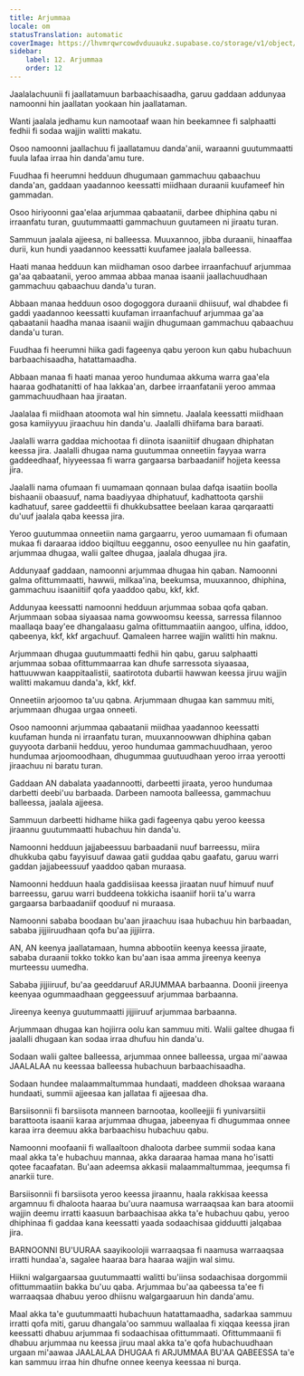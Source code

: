 ```yaml
---
title: Arjummaa
locale: om
statusTranslation: automatic
coverImage: https://lhvmrqwrcowdvduuaukz.supabase.co/storage/v1/object/public/strapi-uploads/small_cover-educacion-fundamental.webp-2d51a7828a2b1309555be27f7e2a61a0.webp
sidebar:
    label: 12. Arjummaa
    order: 12
---
```

Jaalalachuunii fi jaallatamuun barbaachisaadha, garuu gaddaan addunyaa namoonni hin jaallatan yookaan hin jaallataman.

Wanti jaalala jedhamu kun namootaaf waan hin beekamnee fi salphaatti fedhii fi sodaa wajjin walitti makatu.

Osoo namoonni jaallachuu fi jaallatamuu danda'anii, waraanni guutummaatti fuula lafaa irraa hin danda'amu ture.

Fuudhaa fi heerumni hedduun dhugumaan gammachuu qabaachuu danda'an, gaddaan yaadannoo keessatti miidhaan duraanii kuufameef hin gammadan.

Osoo hiriyoonni gaa'elaa arjummaa qabaatanii, darbee dhiphina qabu ni irraanfatu turan, guutummaatti gammachuun guutameen ni jiraatu turan.

Sammuun jaalala ajjeesa, ni balleessa. Muuxannoo, jibba duraanii, hinaaffaa durii, kun hundi yaadannoo keessatti kuufamee jaalala balleessa.

Haati manaa hedduun kan miidhaman osoo darbee irraanfachuuf arjummaa ga'aa qabaatanii, yeroo ammaa abbaa manaa isaanii jaallachuudhaan gammachuu qabaachuu danda'u turan.

Abbaan manaa hedduun osoo dogoggora duraanii dhiisuuf, wal dhabdee fi gaddi yaadannoo keessatti kuufaman irraanfachuuf arjummaa ga'aa qabaatanii haadha manaa isaanii wajjin dhugumaan gammachuu qabaachuu danda'u turan.

Fuudhaa fi heerumni hiika gadi fageenya qabu yeroon kun qabu hubachuun barbaachisaadha, hatattamaadha.

Abbaan manaa fi haati manaa yeroo hundumaa akkuma warra gaa'ela haaraa godhatanitti of haa lakkaa'an, darbee irraanfatanii yeroo ammaa gammachuudhaan haa jiraatan.

Jaalalaa fi miidhaan atoomota wal hin simnetu. Jaalala keessatti miidhaan gosa kamiiyyuu jiraachuu hin danda'u. Jaalalli dhiifama bara baraati.

Jaalalli warra gaddaa michootaa fi diinota isaaniitiif dhugaan dhiphatan keessa jira. Jaalalli dhugaa nama guutummaa onneetiin fayyaa warra gaddeedhaaf, hiyyeessaa fi warra gargaarsa barbaadaniif hojjeta keessa jira.

Jaalalli nama ofumaan fi uumamaan qonnaan bulaa dafqa isaatiin boolla bishaanii obaasuuf, nama baadiyyaa dhiphatuuf, kadhattoota qarshii kadhatuuf, saree gaddeettii fi dhukkubsattee beelaan karaa qarqaraatti du'uuf jaalala qaba keessa jira.

Yeroo guutummaa onneetiin nama gargaarru, yeroo uumamaan fi ofumaan mukaa fi daraaraa iddoo biqiltuu eeggannu, osoo eenyullee nu hin gaafatin, arjummaa dhugaa, walii galtee dhugaa, jaalala dhugaa jira.

Addunyaaf gaddaan, namoonni arjummaa dhugaa hin qaban. Namoonni galma ofittummaatti, hawwii, milkaa'ina, beekumsa, muuxannoo, dhiphina, gammachuu isaaniitiif qofa yaaddoo qabu, kkf, kkf.

Addunyaa keessatti namoonni hedduun arjummaa sobaa qofa qaban. Arjummaan sobaa siyaasaa nama gowwoomsu keessa, sarressa filannoo maallaqa baay'ee dhangalaasu galma ofittummaatiin aangoo, ulfina, iddoo, qabeenya, kkf, kkf argachuuf. Qamaleen harree wajjin walitti hin maknu.

Arjummaan dhugaa guutummaatti fedhii hin qabu, garuu salphaatti arjummaa sobaa ofittummaarraa kan dhufe sarressota siyaasaa, hattuuwwan kaappitaalistii, saatirotota dubartii hawwan keessa jiruu wajjin walitti makamuu danda'a, kkf, kkf.

Onneetiin arjoomoo ta'uu qabna. Arjummaan dhugaa kan sammuu miti, arjummaan dhugaa urgaa onneeti.

Osoo namoonni arjummaa qabaatanii miidhaa yaadannoo keessatti kuufaman hunda ni irraanfatu turan, muuxannoowwan dhiphina qaban guyyoota darbanii hedduu, yeroo hundumaa gammachuudhaan, yeroo hundumaa arjoomoodhaan, dhugummaa guutuudhaan yeroo irraa yerootti jiraachuu ni baratu turan.

Gaddaan AN dabalata yaadannootti, darbeetti jiraata, yeroo hundumaa darbetti deebi'uu barbaada. Darbeen namoota balleessa, gammachuu balleessa, jaalala ajjeesa.

Sammuun darbeetti hidhame hiika gadi fageenya qabu yeroo keessa jiraannu guutummaatti hubachuu hin danda'u.

Namoonni hedduun jajjabeessuu barbaadanii nuuf barreessu, miira dhukkuba qabu fayyisuuf dawaa gatii guddaa qabu gaafatu, garuu warri gaddan jajjabeessuuf yaaddoo qaban muraasa.

Namoonni hedduun haala gaddisiisaa keessa jiraatan nuuf himuuf nuuf barreessu, garuu warri buddeena tokkicha isaaniif horii ta'u warra gargaarsa barbaadaniif qooduuf ni muraasa.

Namoonni sababa boodaan bu'aan jiraachuu isaa hubachuu hin barbaadan, sababa jijjiiruudhaan qofa bu'aa jijjiirra.

AN, AN keenya jaallatamaan, humna abbootiin keenya keessa jiraate, sababa duraanii tokko tokko kan bu'aan isaa amma jireenya keenya murteessu uumedha.

Sababa jijjiiruuf, bu'aa geeddaruuf ARJUMMAA barbaanna. Doonii jireenya keenyaa ogummaadhaan geggeessuuf arjummaa barbaanna.

Jireenya keenya guutummaatti jijjiiruuf arjummaa barbaanna.

Arjummaan dhugaa kan hojiirra oolu kan sammuu miti. Walii galtee dhugaa fi jaalalli dhugaan kan sodaa irraa dhufuu hin danda'u.

Sodaan walii galtee balleessa, arjummaa onnee balleessa, urgaa mi'aawaa JAALALAA nu keessaa balleessa hubachuun barbaachisaadha.

Sodaan hundee malaammaltummaa hundaati, maddeen dhoksaa waraana hundaati, summii ajjeesaa kan jallataa fi ajjeesaa dha.

Barsiisonnii fi barsiisota manneen barnootaa, koolleejjii fi yunivarsiitii barattoota isaanii karaa arjummaa dhugaa, jabeenyaa fi dhugummaa onnee karaa irra deemuu akka barbaachisu hubachuu qabu.

Namoonni moofaanii fi wallaaltoon dhaloota darbee summii sodaa kana maal akka ta'e hubachuu mannaa, akka daraaraa hamaa mana ho'isatti qotee facaafatan. Bu'aan adeemsa akkasii malaammaltummaa, jeequmsa fi anarkii ture.

Barsiisonnii fi barsiisota yeroo keessa jiraannu, haala rakkisaa keessa argamnuu fi dhaloota haaraa bu'uura naamusa warraaqsaa kan bara atoomii wajjin deemu irratti kaasuun barbaachisaa akka ta'e hubachuu qabu, yeroo dhiphinaa fi gaddaa kana keessatti yaada sodaachisaa gidduutti jalqabaa jira.

BARNOONNI BU'UURAA saayikoolojii warraaqsaa fi naamusa warraaqsaa irratti hundaa'a, sagalee haaraa bara haaraa wajjin wal simu.

Hiikni walgargaarsaa guutummaatti walitti bu'iinsa sodaachisaa dorgommii ofittummaatiin bakka bu'uu qaba. Arjummaa bu'aa qabeessa ta'ee fi warraaqsaa dhabuu yeroo dhiisnu walgargaaruun hin danda'amu.

Maal akka ta'e guutummaatti hubachuun hatattamaadha, sadarkaa sammuu irratti qofa miti, garuu dhangala'oo sammuu wallaalaa fi xiqqaa keessa jiran keessatti dhabuu arjummaa fi sodaachisaa ofittummaati. Ofittummaanii fi dhabuu arjummaa nu keessa jiruu maal akka ta'e qofa hubachuudhaan urgaan mi'aawaa JAALALAA DHUGAA fi ARJUMMAA BU'AA QABEESSA ta'e kan sammuu irraa hin dhufne onnee keenya keessaa ni burqa.

